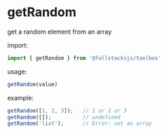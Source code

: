 # getRandom

get a random element from an array

import:
```javascript copy
import { getRandom } from '@fullstacksjs/toolbox'
```

usage:
```javascript copy
getRandom(value)
```

example:
```javascript copy
getRandom([1, 2, 3]);   // 1 or 2 or 3
getRandom([]);          // undefined
getRandom('list');      // Error: not an array
```
